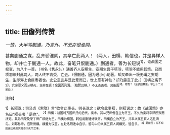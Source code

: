 ```yaml
---
---
---
```

title: 田儋列传赞
---



*一赞，大半骂蒯通，乃言外，不无亦恨淮阴。*

甚矣蒯通之谋，乱齐骄淮阴，其卒亡此两人！（两人，田横、韩信也，并是异样人物，却并亡于蒯通一人。故此，奋笔只恨蒯通。）蒯通者，善为长短说<sup>1】，论战国之权变，为八十一首。（书名《隽永》。）通善齐人安期生，安期生尝干项羽，项羽不能用其策。已而项羽欲封此两人，两人终不肯受，亡去。（恨蒯通，因为通小小论著，却又牵出一极无谓之安期生，生即海上食巨枣者也。史公意言并是此辈而已，世上恶有神仙？却乃露意于此。）田横之高节<sup>2】，宾客慕义而从横死，岂非至贤！余因而列焉。（始赞田横。）不无善画者，莫能图<sup>3】，何哉？（至欲图其象，写出十二分景仰。）

<sup>注释】

<sup>1】长短说；司马贞《索隐》言“欲令此事长，则长说之；欲令此事短，则短说之：故《战国策》亦名曰“短长书＇是也”。
<sup>2】田横：战国时齐国田氏的后代。秦末，其从兄田儋自立为齐王。不久为秦将章邯所败而战死。其弟田荣及荣子田广相继为王，田横为相国。韩信用蒯通计破齐，田横自立为齐王，并率从属五百人逃往海岛。刘邦称帝，招降田横。横羞为汉臣，在赴洛阳途中自杀。留鸟中的从属五百人闻横死，皆自杀。
<sup>3】莫能图：指不知图画田横及其党慕义死节之事。